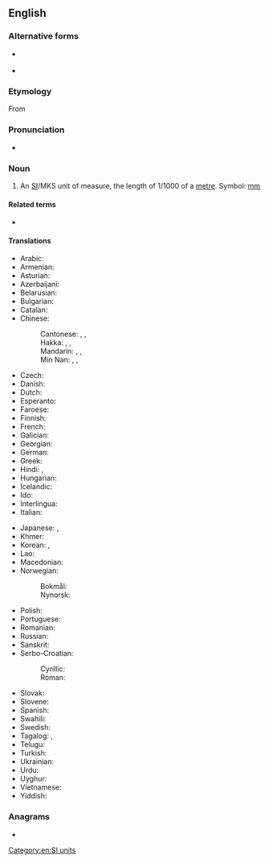 {{also|millimétré|millimètre|milli-metre|mil·límetre}}
==English==

===Alternative forms===
* {{l|en|millimeter}} {{qualifier|US}}
* {{l|en|millimètre}} {{qualifier|rare}}

===Etymology===
From {{etyl|fr|en}} {{m|fr|millimètre}}

===Pronunciation===
* {{audio|En-us-millimetre.ogg|Audio (US)|lang=en}}

===Noun===
{{en-noun}}

# {{lb|en|British spelling}} An [[SI#Abbreviation|SI]]/MKS unit of measure, the length of 1/1000 of a [[metre]]. Symbol: [[mm]]

====Related terms====
* {{l|en|millimetric}}

====Translations====
{{trans-top|unit of measure}}
* Arabic: {{t|ar|مِلِّيمِتْر|m}}
* Armenian: {{t+|hy|միլիմետր}}
* Asturian: {{t|ast|milímetru|m}}
* Azerbaijani: {{t|az|millimetr}}
* Belarusian: {{t|be|мілімэ́тар|m}}
* Bulgarian: {{t+|bg|милиме́тър|m}}
* Catalan: {{t|ca|mil·límetre|m}}
* Chinese:
*: Cantonese: {{t|yue|毫米|tr=hou4 mai5|sc=Hani}}, {{t|yue|公釐|sc=Hani}}, {{t|yue|公厘|tr=gung1 lei4|sc=Hani}}
*: Hakka: {{t|hak|毫米|tr=hò-mí|sc=Hani}}, {{t|hak|米釐米特|sc=Hani}}, {{t|hak|米厘米特|tr=mi-li-mi-tèr|sc=Hani}}
*: Mandarin: {{t+|cmn|毫米|tr=háomǐ|sc=Hani}}, {{t|cmn|公釐|sc=Hani}}, {{t+|cmn|公厘|tr=gōnglí|sc=Hani}}
*: Min Nan: {{t+|nan|毫米|tr=hô-bí}}, {{t+|nan|公釐}}, {{t+|nan|公厘|tr=kong-lî}}
* Czech: {{t+|cs|milimetr|m}}
* Danish: {{t+|da|millimeter|c}}
* Dutch: {{t+|nl|millimeter}}
* Esperanto: {{t|eo|milimetro}}
* Faroese: {{t|fo|millimetur|m}}
* Finnish: {{t+|fi|millimetri}}
* French: {{t+|fr|millimètre|m}}
* Galician: {{t+|gl|milímetro|m}}
* Georgian: {{t|ka|მილიმეტრი}}
* German: {{t+|de|Millimeter|m}}
* Greek: {{t+|el|χιλιοστόμετρο|n}}
* Hindi: {{t|hi|मिलीमीटर|n}}, {{t|hi|सहस्रिमान|n}}
* Hungarian: {{t+|hu|milliméter}}
* Icelandic: {{t+|is|millimetri|m}}
* Ido: {{t+|io|milimetro}}
* Interlingua: {{t|ia|millimetro}}
* Italian: {{t+|it|millimetro|m}}
{{trans-mid}}
* Japanese: {{t+|ja|ミリメートル|tr=mirimētoru}}, {{t+|ja|ミリ|tr=miri}}
* Khmer: {{t+|km|មិល្លីម៉ែត្រ|tr=millii-maet|sc=Khmr}}
* Korean: {{t+|ko|밀리미터}}, {{t|ko|밀리}}
* Lao: {{t+|lo|ມິລິແມັດ}}
* Macedonian: {{t|mk|милиме́тар|m}}
* Norwegian:
*: Bokmål: {{t|nb|millimeter|m}}
*: Nynorsk: {{t|nn|millimeter|m}}
* Polish: {{t+|pl|milimetr|m}}
* Portuguese: {{t+|pt|milímetro|m}}
* Romanian: {{t+|ro|milimetru|m}}
* Russian: {{t+|ru|миллиме́тр|m}}
* Sanskrit: {{t|sa|सहस्रिमान|n}}
* Serbo-Croatian:
*: Cyrillic: {{t|sh|мѝлиметар|m|sc=Cyrl}}
*: Roman: {{t+|sh|mìlimetar|m}}
* Slovak: {{t|sk|milimeter|m}}
* Slovene: {{t|sl|milimeter|m}}
* Spanish: {{t+|es|milímetro|m}}
* Swahili: {{t|sw|milimita}}
* Swedish: {{t+|sv|millimeter|c}}
* Tagalog: {{t|tl|kalibopanukat}}, {{t|tl|milimetro}}
* Telugu: {{t|te|మిల్లీమీటరు}}
* Turkish: {{t+|tr|milimetre}}
* Ukrainian: {{t|uk|міліме́тр|m}}
* Urdu: {{t|ur|ملِیمیٹر|m|tr=milīmīṭar}}
* Uyghur: {{t|ug|مىللىمېتىر|sc=ug-Arab}}
* Vietnamese: {{t|vi|milimet}}
* Yiddish: {{t|yi|מילימעטער|m}}
{{trans-bottom}}

===Anagrams===
* {{anagrams|en|a=eeiillmmrt|millimeter}}

[[Category:en:SI units]]